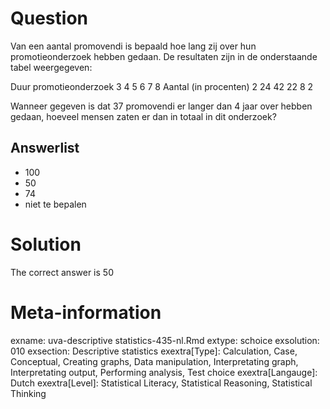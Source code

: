 Question
========

Van een aantal promovendi is bepaald hoe lang zij over hun promotieonderzoek hebben gedaan. De resultaten zijn in de onderstaande tabel weergegeven:

Duur promotieonderzoek 3 4 5 6 7 8
Aantal (in procenten) 2 24 42 22 8 2

Wanneer gegeven is dat 37 promovendi er langer dan 4 jaar over hebben gedaan, hoeveel mensen zaten er dan in totaal in dit onderzoek? 

Answerlist
----------
* 100
* 50
* 74
* niet te bepalen

Solution
========

The correct answer is  50 

Meta-information
================
exname: uva-descriptive statistics-435-nl.Rmd 
extype: schoice 
exsolution: 010 
exsection: Descriptive statistics
exextra[Type]: Calculation, Case, Conceptual, Creating graphs, Data manipulation, Interpretating graph, Interpretating output, Performing analysis, Test choice 
exextra[Langauge]: Dutch 
exextra[Level]: Statistical Literacy, Statistical Reasoning, Statistical Thinking 
